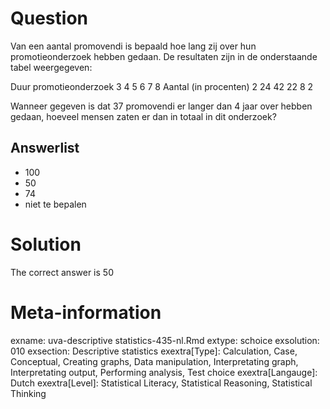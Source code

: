 Question
========

Van een aantal promovendi is bepaald hoe lang zij over hun promotieonderzoek hebben gedaan. De resultaten zijn in de onderstaande tabel weergegeven:

Duur promotieonderzoek 3 4 5 6 7 8
Aantal (in procenten) 2 24 42 22 8 2

Wanneer gegeven is dat 37 promovendi er langer dan 4 jaar over hebben gedaan, hoeveel mensen zaten er dan in totaal in dit onderzoek? 

Answerlist
----------
* 100
* 50
* 74
* niet te bepalen

Solution
========

The correct answer is  50 

Meta-information
================
exname: uva-descriptive statistics-435-nl.Rmd 
extype: schoice 
exsolution: 010 
exsection: Descriptive statistics
exextra[Type]: Calculation, Case, Conceptual, Creating graphs, Data manipulation, Interpretating graph, Interpretating output, Performing analysis, Test choice 
exextra[Langauge]: Dutch 
exextra[Level]: Statistical Literacy, Statistical Reasoning, Statistical Thinking 
